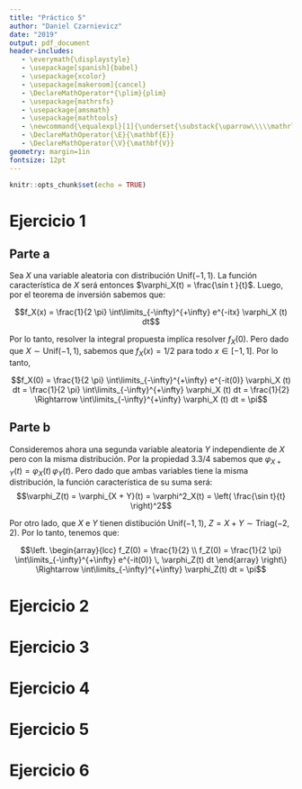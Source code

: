 ```yaml
---
title: "Práctico 5"
author: "Daniel Czarnievicz"
date: "2019"
output: pdf_document
header-includes:
   - \everymath{\displaystyle}
   - \usepackage[spanish]{babel}
   - \usepackage{xcolor}
   - \usepackage[makeroom]{cancel}
   - \DeclareMathOperator*{\plim}{plim}
   - \usepackage{mathrsfs}
   - \usepackage{amsmath}
   - \usepackage{mathtools}
   - \newcommand{\equalexpl}[1]{\underset{\substack{\uparrow\\\\\mathrlap{\text{\hspace{-2em}#1}}}}{\approx}}
   - \DeclareMathOperator{\E}{\mathbf{E}}
   - \DeclareMathOperator{\V}{\mathbf{V}}
geometry: margin=1in
fontsize: 12pt
---
```


```r
knitr::opts_chunk$set(echo = TRUE)
```

# Ejercicio 1

## Parte a

Sea $X$ una variable aleatoria con distribución $\text{Unif}(-1, 1)$. La función característica de $X$ será entonces $\varphi_X(t) = \frac{\sin t }{t}$. Luego, por el teorema de inversión sabemos que:

$$f_X(x) = \frac{1}{2 \pi} \int\limits_{-\infty}^{+\infty} e^{-itx} \varphi_X (t) dt$$

Por lo tanto, resolver la integral propuesta implíca resolver $f_X(0)$. Pero dado que $X \sim \text{Unif}(-1, 1)$, sabemos que $f_X(x) = 1/2$ para todo $x \in [-1, 1]$. Por lo tanto,

$$f_X(0) = \frac{1}{2 \pi} \int\limits_{-\infty}^{+\infty} e^{-it(0)} \varphi_X (t) dt = \frac{1}{2 \pi} \int\limits_{-\infty}^{+\infty} \varphi_X (t) dt = \frac{1}{2} \Rightarrow \int\limits_{-\infty}^{+\infty} \varphi_X (t) dt = \pi$$

## Parte b

Consideremos ahora una segunda variable aleatoria $Y$ independiente de $X$ pero con la misma distribución. Por la propiedad 3.3/4 sabemos que $\varphi_{X + Y}(t) = \varphi_X(t) \, \varphi_Y(t)$. Pero dado que ambas variables tiene la misma distribución, la función característica de su suma será: 
$$\varphi_Z(t) = \varphi_{X + Y}(t) = \varphi^2_X(t) = \left( \frac{\sin t}{t} \right)^2$$

Por otro lado, que $X$ e $Y$ tienen distibución $\text{Unif}(-1, 1)$, $Z = X + Y \sim \text{Triag}(-2, 2)$. Por lo tanto, tenemos que:

$$\left. \begin{array}{lcc}
f_Z(0) = \frac{1}{2} \\
f_Z(0) = \frac{1}{2 \pi} \int\limits_{-\infty}^{+\infty} e^{-it(0)} \, \varphi_Z(t) dt
\end{array} \right\} \Rightarrow \int\limits_{-\infty}^{+\infty} \varphi_Z(t) dt = \pi$$


# Ejercicio 2



# Ejercicio 3



# Ejercicio 4



# Ejercicio 5



# Ejercicio 6
